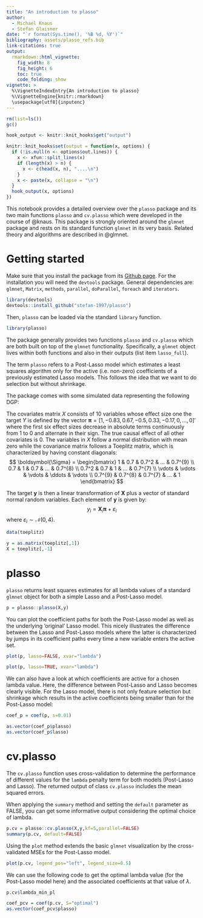```yaml
---
title: "An introduction to plasso"
author:
  - Michael Knaus
  - Stefan Glaisner
date: "`r format(Sys.time(), '%B %d, %Y')`"
bibliography: assets/plasso_refs.bib
link-citations: true
output:
  rmarkdown::html_vignette:
    fig_width: 8
    fig_height: 6
    toc: true
    code_folding: show
vignette: >
  %\VignetteIndexEntry{An introduction to plasso}
  %\VignetteEngine{knitr::rmarkdown}
  \usepackage[utf8]{inputenc}
---
```


```r

rm(list=ls())
gc()

hook_output <- knitr::knit_hooks$get("output")

knitr::knit_hooks$set(output = function(x, options) {
  if (!is.null(n <- options$out.lines)) {
    x <- xfun::split_lines(x)
    if (length(x) > n) {
      x <- c(head(x, n), "....\n")
    }
    x <- paste(x, collapse = "\n")
  }
  hook_output(x, options)
})

```

This notebook provides a detailed overview over the `plasso` package and its two main functions `plasso` and `cv.plasso` which were developed in the course of @knaus. This package is strongly oriented around the `glmnet` package and rests on its standard function `glmnet` in its very basis. Related theory and algorithms are described in @glmnet.


# Getting started

Make sure that you install the package from its [Github page](https://github.com/stefan-1997/plasso). For the installation you will need the `devtools` package. General dependencies are: `glmnet`, `Matrix`, `methods`, `parallel`, `doParallel`, `foreach` and `iterators`.

```r

library(devtools)
devtools::install_github("stefan-1997/plasso")

```

Then, `plasso` can be loaded via the standard `library` function.

```r

library(plasso)

```

The package generally provides two functions `plasso` and `cv.plasso` which are both built on top of the `glmnet` functionality. Specifically, a `glmnet` object lives within both functions and also in their outputs (list item `lasso_full`).

The term `plasso` refers to a Post-Lasso model which estimates a least squares algorithm only for the active (i.e. non-zero) coefficients of a previously estimated Lasso models. This follows the idea that we want to do selection but without shrinkage.

The package comes with some simulated data representing the following DGP:

The covariates matrix $X$ consists of 10 variables whose effect size one the target $Y$ is defined by the vector $\boldsymbol{\pi} = [1, -0.83, 0.67, -0.5, 0.33, -0.17, 0, ..., 0]'$ where the first six effect sizes decrease in absolute terms continuously from 1 to 0 and alternate in their sign. The true causal effect of all other covariates is 0. The variables in $X$ follow a normal distribution with mean zero while the covariance matrix follows a Toeplitz matrix, which is characterized by having constant diagonals:
$$
\boldsymbol{\Sigma} = \begin{bmatrix} 1 & 0.7 & 0.7^2 & ... & 0.7^{9} \\ 0.7 & 1 & 0.7 & ... & 0.7^{8} \\ 0.7^2 & 0.7 & 1 & ... & 0.7^{7} \\ \vdots & \vdots & \vdots & \ddots & \vdots \\ 0.7^{9} & 0.7^{8} & 0.7^{7} & ... & 1 \end{bmatrix}
$$

The target $\boldsymbol{y}$ is then a linear transformation of $\boldsymbol{X}$ plus a vector of standard normal random variables. Each element of $\boldsymbol{y}$ is given by:
$$
y_i = \boldsymbol{X}_i \boldsymbol{\pi} + \varepsilon_i
$$
where $\varepsilon_i \sim \mathcal{N}(0,4)$.

```r

data(toeplitz)

y = as.matrix(toeplitz[,1])
X = toeplitz[,-1]

```

# plasso

`plasso` returns least squares estimates for all lambda values of a standard `glmnet` object for both a simple Lasso and a Post-Lasso model.

```r

p = plasso::plasso(X,y)

```

You can plot the coefficient paths for both the Post-Lasso model as well as the underlying 'original' Lasso model. This nicely illustrates the difference between the Lasso and Post-Lasso models where the latter is characterized by jumps in its coefficient paths every time a new variable enters the active set.

```r

plot(p, lasso=FALSE, xvar="lambda")

plot(p, lasso=TRUE, xvar="lambda")

```

We can also have a look at which coefficients are active for a chosen lambda value. Here, the difference between Post-Lasso and Lasso becomes clearly visible. For the Lasso model, there is not only feature selection but shrinkage which results in the active coefficients being smaller than for the Post-Lasso model:

```r

coef_p = coef(p, s=0.01)

as.vector(coef_p$plasso)
as.vector(coef_p$lasso)

```


# cv.plasso

The `cv.plasso` function uses cross-validation to determine the performance of different values for the `lambda` penalty term for both models (Post-Lasso and Lasso). The returned output of class `cv.plasso` includes the mean squared errors.

When applying the `summary` method and setting the `default` parameter as FALSE, you can get some informative output considering the optimal choice of lambda.

```r

p.cv = plasso::cv.plasso(X,y,kf=5,parallel=FALSE)
summary(p.cv, default=FALSE)

```

Using the `plot` method extends the basic `glmnet` visualization by the cross-validated MSEs for the Post-Lasso model.

```r

plot(p.cv, legend_pos="left", legend_size=0.5)

```

We can use the following code to get the optimal lambda value (for the Post-Lasso model here) and the associated coefficients at that value of $\lambda$.

```r

p.cv$lambda_min_pl

```

```r

coef_pcv = coef(p.cv, S="optimal")
as.vector(coef_pcv$plasso)

```

<br>
<br>